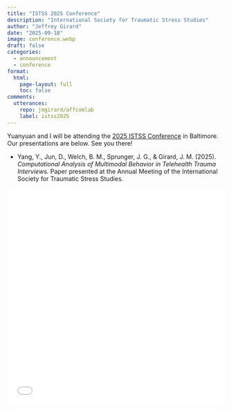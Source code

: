 ---
title: "ISTSS 2025 Conference"
description: "International Society for Traumatic Stress Studies"
author: "Jeffrey Girard"
date: "2025-09-18"
image: conference.webp
draft: false
categories:
  - announcement
  - conference
format:
  html:
    page-layout: full
    toc: false
comments:
  utterances: 
    repo: jmgirard/affcomlab
    label: istss2025
---

Yuanyuan and I will be attending the [2025 ISTSS Conference](https://istss.org/annual-meeting-hub/) in Baltimore. Our presentations are below. See you there!

- Yang, Y., Jun, D., Welch, B. M., Sprunger, J. G., \& Girard, J. M. (2025). *Computational Analysis of Multimodal Behavior in Telehealth Trauma Interviews.* Paper presented at the Annual Meeting of the International Society for Traumatic Stress Studies.

![](Yang_ISTSS2025.pdf){width=100% height=500px}

